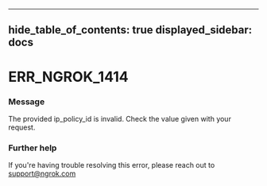 

---
hide_table_of_contents: true
displayed_sidebar: docs
---


# ERR_NGROK_1414

### Message
The provided ip_policy_id is invalid. Check the value given with your request.

<ErrorDetails />



### Further help
If you're having trouble resolving this error, please reach out to [support@ngrok.com](mailto:support@ngrok.com?subject=Help%20with%20ERR_NGROK_1414)

